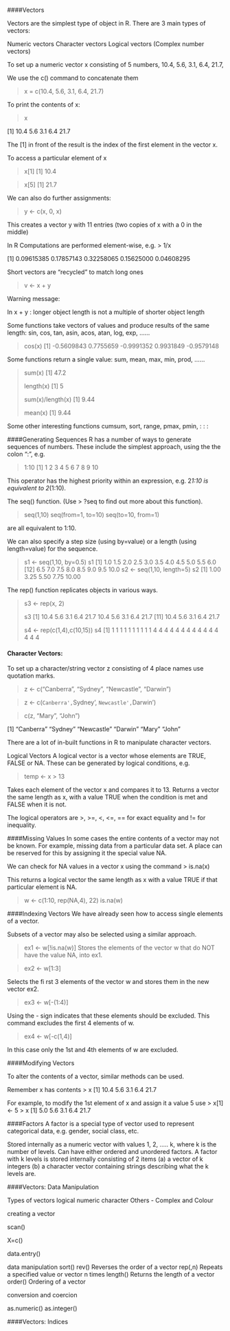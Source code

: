 
####Vectors

Vectors are the simplest type of object in R. There are 3 main types of vectors:

  Numeric vectors
  Character vectors
  Logical vectors
  (Complex number vectors)

To set up a numeric vector x consisting of 5 numbers, 10.4, 5.6, 3.1, 6.4, 21.7, 

We use the c() command to concatenate them

> x = c(10.4, 5.6, 3.1, 6.4, 21.7)


To print the contents of x:

> x

[1] 10.4 5.6 3.1 6.4 21.7

The [1] in front of the result is the index of the first element in the vector x.

To access a particular element of x

> x[1]
[1] 10.4

> x[5]
[1] 21.7

We can also do further assignments:

> y <- c(x, 0, x)

This creates a vector y with 11 entries (two copies of x with a 0 in the middle)

 In R Computations are performed element-wise, e.g.
> 1/x

[1] 0.09615385 0.17857143 0.32258065 0.15625000 0.04608295

Short vectors are "recycled" to match long ones

> v <- x + y

Warning message:

In x + y : longer object length is not a multiple of shorter object length


Some functions take vectors of values and produce results of the same length:
sin, cos, tan, asin, acos, atan, log, exp, ......

> cos(x)
[1] -0.5609843 0.7755659 -0.9991352 0.9931849 -0.9579148



 Some functions return a single value:
sum, mean, max, min, prod, ......

> sum(x)
[1] 47.2
>
> length(x)
[1] 5
>
> sum(x)/length(x)
[1] 9.44
>
> mean(x)
[1] 9.44

Some other interesting functions 
cumsum, sort, range, pmax, pmin, : : :

####Generating Sequences 
R has a number of ways to generate sequences of numbers. 
These include the simplest approach, using the the colon ":", e.g.

> 1:10
[1] 1 2 3 4 5 6 7 8 9 10

This operator has the highest priority within an expression, e.g. 2*1:10 is equivalent to 2*(1:10).
 
The seq() function. (Use > ?seq to find out more about this function).

> seq(1,10)
> seq(from=1, to=10)
> seq(to=10, from=1)

are all equivalent to 1:10.


We can also specify a step size (using by=value) or a length (using length=value) for the sequence.

> s1 <- seq(1,10, by=0.5)
> s1
[1] 1.0 1.5 2.0 2.5 3.0 3.5 4.0 4.5 5.0 5.5 6.0
[12] 6.5 7.0 7.5 8.0 8.5 9.0 9.5 10.0
> s2 <- seq(1,10, length=5)
> s2
[1] 1.00 3.25 5.50 7.75 10.00
  
The rep() function replicates objects in various ways.

> s3 <- rep(x, 2)
>
> s3
[1] 10.4 5.6 3.1 6.4 21.7 10.4 5.6 3.1 6.4 21.7
[11] 10.4 5.6 3.1 6.4 21.7
>
> s4 <- rep(c(1,4),c(10,15))
> s4
[1] 1 1 1 1 1 1 1 1 1 1 4 4 4 4 4 4 4 4 4 4 4 4 4 4 4

#### Character Vectors:

To set up a character/string vector z consisting of 4 place names use quotation marks.

> z <- c("Canberra", "Sydney", "Newcastle", "Darwin")

> z <- c(`Canberra', `Sydney', `Newcastle', `Darwin')

> c(z, "Mary", "John")

[1] "Canberra" "Sydney" "Newcastle" "Darwin" "Mary" "John"

There are a lot of in-built functions in R to manipulate character vectors.

Logical Vectors
 A logical vector is a vector whose elements are TRUE, FALSE or NA.
 These can be generated by logical conditions, e.g.

> temp <- x > 13

Takes each element of the vector x and compares it to 13.
Returns a vector the same length as x, with a value TRUE when the condition is met and FALSE when it is not.
 
The logical operators are >, >=, <, <=, == for exact equality and != for inequality.


####Missing Values
In some cases the entire contents of a vector may not be known. For example, missing data from a particular data set.
A place can be reserved for this by assigning it the special value NA.

We can check for NA values in a vector x using the command
> is.na(x)

This returns a logical vector the same length as x with a value TRUE if that particular element is NA.

> w <- c(1:10, rep(NA,4), 22)
> is.na(w)

####Indexing Vectors
We have already seen how to access single elements of a vector.

Subsets of a vector may also be selected using a similar approach.

  > ex1 <- w[!is.na(w)]
Stores the elements of the vector w that do NOT have the value NA, into ex1.

  > ex2 <- w[1:3]

Selects the fi rst 3 elements of the vector w and stores them in the new vector ex2.

  > ex3 <- w[-(1:4)]

Using the - sign indicates that these elements should be excluded. 
This command excludes the first 4 elements of w.

> ex4 <- w[-c(1,4)]

In this case only the 1st and 4th elements of w are excluded.

####Modifying Vectors

To alter the contents of a vector, similar methods can be used.
 
Remember x has contents
> x
[1] 10.4 5.6 3.1 6.4 21.7

For example, to modify the 1st element of x and assign it a value 5 use
> x[1] <- 5
> x
[1] 5.0 5.6 3.1 6.4 21.7

####Factors
A factor is a special type of vector used to represent categorical data, e.g. gender, social class, etc.

 Stored internally as a numeric vector with values 1, 2, ..... k, where k is the number of levels.
 Can have either ordered and unordered factors.
 A factor with k levels is stored internally consisting of 2 items
			(a) a vector of k integers
			(b) a character vector containing strings describing what the k levels are.



####Vectors: Data Manipulation

Types of vectors
	logical
	numeric
	character
    Others  - Complex and Colour

creating a vector

scan()

X=c()

data.entry()

data manipulation
sort()
rev()    	Reverses the order of a vector
rep(,n)    Repeats a specified value or vector n times
length()   Returns the length of a vector
order()   Ordering of a vector

 
conversion and coercion

as.numeric()
as.integer()


####Vectors: Indices

 

 



